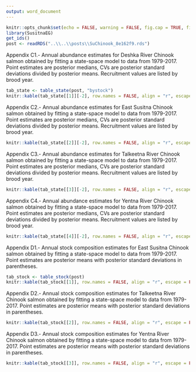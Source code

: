 ```yaml
---
output: word_document
---
```


```r
knitr::opts_chunk$set(echo = FALSE, warning = FALSE, fig.cap = TRUE, fig.align = 'center')
library(SusitnaEG)
get_ids()
post <- readRDS("..\\..\\posts\\SuChinook_8e162f9.rds")
```

Appendix C1.- Annual abundance estimates for Deshka River Chinook salmon obtained by fitting a state-space model to data from 1979-2017. Point estimates are posterior medians, CVs are posterior standard deviations divided by posterior means.  Recruitment values are listed by brood year.  
```r
tab_state <- table_state(post, "bystock")
knitr::kable(tab_state[[1]][-2], row.names = FALSE, align = "r", escape = FALSE)
```

Appendix C2.- Annual abundance estimates for East Susitna Chinook salmon obtained by fitting a state-space model to data from 1979-2017. Point estimates are posterior medians, CVs are posterior standard deviations divided by posterior means.  Recruitment values are listed by brood year.  
```r
knitr::kable(tab_state[[2]][-2], row.names = FALSE, align = "r", escape = FALSE)
```

Appendix C3.- Annual abundance estimates for Talkeetna River Chinook salmon obtained by fitting a state-space model to data from 1979-2017. Point estimates are posterior medians, CVs are posterior standard deviations divided by posterior means.  Recruitment values are listed by brood year.  
```r
knitr::kable(tab_state[[3]][-2], row.names = FALSE, align = "r", escape = FALSE)
```

Appendix C4.- Annual abundance estimates for Yentna River Chinook salmon obtained by fitting a state-space model to data from 1979-2017. Point estimates are posterior medians, CVs are posterior standard deviations divided by posterior means.  Recruitment values are listed by brood year.  
```r
knitr::kable(tab_state[[4]][-2], row.names = FALSE, align = "r", escape = FALSE)
```

Appendix D1.- Annual stock composition estimates for East Susitna Chinook salmon obtained by fitting a state-space model to data from 1979-2017. Point estimates are posterior means with posterior standard deviations in parentheses.  
```r
tab_stock <- table_stock(post)
knitr::kable(tab_stock[[1]], row.names = FALSE, align = "r", escape = FALSE)
```

Appendix D2.- Annual stock composition estimates for Talkeetna River Chinook salmon obtained by fitting a state-space model to data from 1979-2017. Point estimates are posterior means with posterior standard deviations in parentheses.  
```r
knitr::kable(tab_stock[[2]], row.names = FALSE, align = "r", escape = FALSE)
```

Appendix D3.- Annual stock composition estimates for Yentna River Chinook salmon obtained by fitting a state-space model to data from 1979-2017. Point estimates are posterior means with posterior standard deviations in parentheses.  
```r
knitr::kable(tab_stock[[3]], row.names = FALSE, align = "r", escape = FALSE)
```